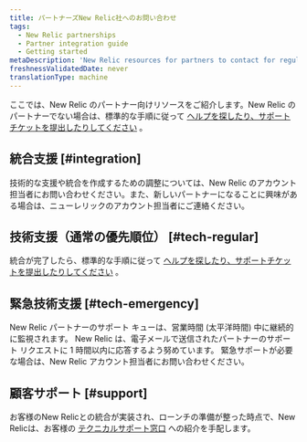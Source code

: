 ```yaml
---
title: パートナーズNew Relic社へのお問い合わせ
tags:
  - New Relic partnerships
  - Partner integration guide
  - Getting started
metaDescription: 'New Relic resources for partners to contact for regular or emergency assistance for integrations, and post-implementation technical support.'
freshnessValidatedDate: never
translationType: machine
---
```


ここでは、New Relic のパートナー向けリソースをご紹介します。New Relic のパートナーでない場合は、標準的な手順に従って [ヘルプを探したり、サポートチケットを提出したりしてください](/docs/using-new-relic/welcome-new-relic/getting-started/find-help-or-file-support-ticket) 。

## 統合支援 [#integration]

技術的な支援や統合を作成するための調整については、New Relic のアカウント担当者にお問い合わせください。また、新しいパートナーになることに興味がある場合は、ニューレリックのアカウント担当者にご連絡ください。

## 技術支援（通常の優先順位） [#tech-regular]

統合が完了したら、標準的な手順に従って [ヘルプを探したり、サポートチケットを提出したりしてください](/docs/using-new-relic/welcome-new-relic/getting-started/find-help-or-file-support-ticket) 。

## 緊急技術支援 [#tech-emergency]

New Relic パートナーのサポート キューは、営業時間 (太平洋時間) 中に継続的に監視されます。 New Relic は、電子メールで送信されたパートナーのサポート リクエストに 1 時間以内に応答するよう努めています。 緊急サポートが必要な場合は、New Relic アカウント担当者にお問い合わせください。

## 顧客サポート [#support]

お客様のNew Relicとの統合が実装され、ローンチの準備が整った時点で、New Relicは、お客様の [テクニカルサポート窓口](/docs/accounts-partnerships/partnerships/partner-integration-guide/support) への紹介を手配します。